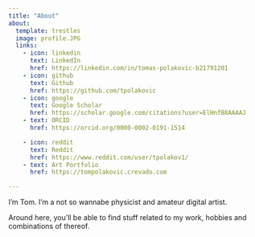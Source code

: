 ```yaml
---
title: "About"
about:
  template: trestles
  image: profile.JPG
  links:
    - icon: linkedin
      text: LinkedIn
      href: https://linkedin.com/in/tomas-polakovic-b21791201
    - icon: github
      text: Github
      href: https://github.com/tpolakovic
    - icon: google
      text: Google Scholar
      href: https://scholar.google.com/citations?user=ElHnfB8AAAAJ
    - text: ORCID
      href: https://orcid.org/0000-0002-0191-1514

    - icon: reddit
      text: Reddit
      href: https://www.reddit.com/user/tpolakov1/
    - text: Art Portfolio
      href: https://tompolakovic.crevado.com

---
```


::: {.column-page}

I'm Tom. I'm a not so wannabe physicist and amateur digital artist.

Around here, you'll be able to find stuff related to my work, hobbies and combinations of thereof.

:::
